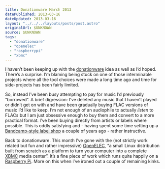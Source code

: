 ```yaml
---
title: Donationware March 2013
datePublished: 2013-03-16
dateUpdated: 2013-03-16
layout: "../../../layouts/posts/post.astro"
originalUrl: $UNKNOWN
source: $UNKNOWN
tags:
  - "donationware"
  - "openelec"
  - "raspberrypi"
  - "xbmc"
---
```


I haven’t been keeping up with the [donationware](/notes/donationware-march-2013) idea as well as I’d hoped. There’s a surprise. I’m blaming being stuck on one of those interminable projects where all the tool choices were made a long time ago and time for side-projects has been fairly limited.

So, instead I’ve been busy attempting to pay for music I’d previously “borrowed”. A brief digression: I’ve deleted any music that I haven’t played or didn’t get on with and have been gradually buying FLAC versions of music I’d like to keep. I’m not enough of an audiophile to actually _listen_ to FLACs but I am just obsessive enough to buy them and convert to a more practical format. I’ve been buying directly from artists or labels where possible. This is oddly satisfying and - having spent some time setting up a [Bandcamp-style label shop](http://shop.unchartedaudio.com/) a couple of years ago - rather instructive.

Back to donationware. This month I’ve gone with the (not strictly work related but fun and rather impressive) [OpenELEC](http://www.openelec.tv/), “a small Linux distribution built from scratch as a platform to turn your computer into a complete [XBMC](http://xbmc.org/) media center”. It’s a fine piece of work which runs quite happily on a [Raspberry Pi](http://www.raspberrypi.org/). More on this when I’ve ironed out a couple of remaining kinks.
